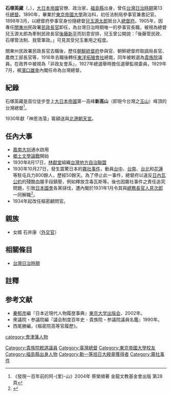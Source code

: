 {{Infobox Officeholder
| name= 石塚英藏
| image = Ishizuka Eizō.jpg
| caption = 
| country = {{JPN}}
| office = [[File:Seal_of_the_Government-General_of_Taiwan.svg|25px]][[臺灣總督府|臺灣總督府]]
| title = 第13任[[臺灣總督|臺灣總督]]
| monarch = [[昭和天皇|昭和天皇]]
| term_start = 1929年7月30日
| term_end = 1931年1月16日
| predecessor = [[川村竹治|川村竹治]]
| successor = [[太田政弘|太田政弘]]
| 1blankname    = [[總務長官|總務長官]]
| 1namedata     = [[河原田稼吉|河原田稼吉]]→[[人見次郎|人見次郎]]
| office1= [[貴族院_(日本)|貴族院]]議員
| term_start1 = 1916年10月21日
| term_end1 = 1934年4月
| predecessor1 = 
| successor1 = 
|constituency1=敕選議員
| birth_date = {{birth_date|1866|7|23}}
| birth_place = 日本[[會津藩|會津藩]]（今屬[[福島縣|福島縣]]）
| death_date = {{death_date_and_age|1942|7|28|1866|7|23}}
| death_place =
| spouse = 
| party = 
| profession = [[文官|文官]]
|alma_mater   = [[東京帝國大學|東京帝國大學]]
| religion =
}}

'''石塚英藏'''（{{jpn|j=石塚 英藏|kana=いしづか えいぞう|rm=Ishizuka Eizō}}，{{bd|1866年|7月23日|1942年|7月28日|catIdx=Ishizuka, Eizou}}），[[大日本帝國|大日本帝國]]官僚、政治家，[[福島縣|福島縣]]出身，曾任[[台灣|台灣]][[台灣日治時期|日治時期]]第13任[[台灣總督|總督]]。1890年，畢業於[[東京帝國大學|東京帝國大學]]政治科，初任法制局參事官兼書記官。1898年3月，以總督府參事官身份隨總督[[兒玉源太郎|兒玉源太郎]]抵台入[[台灣總督府|總督府]]。1905年，因專任[[關東州|關東州]]民政署[[民政長官|民政長官]]卸任，為台灣日治時期唯一的參事官長職，被視為總督兒玉源太郎為牽制民政長官[[後藤新平|後藤新平]]而刻意安排，兒玉曾公開說：「後藤管民政、石塚管法制、我管軍政。」可見其受兒玉重用之程度。

關東州民政署民政長官去職後，歷任[[朝鮮統督府|朝鮮統督府]]參與官、朝鮮總督府取調局長官、農商工部長官等，1916年去職後轉任[[東洋拓殖會社|東洋拓殖會社]]總裁，同年被敕選為[[貴族院_(日本)|貴族院]]議員。在政界中被視為「非政友會系」，1927年總選舉時擔任選舉監視委員，1929年7月，被[[濱口雄幸|濱口雄幸]]內閣任命為台灣總督。

==紀錄==
石塚英藏是首位徒步登上[[大日本帝國|大日本帝國]]第一高峰'''新高山'''（即現今台灣之[[玉山|玉山]]）峰頂的台灣總督<ref name="新高山">《發現一百年前的阿-{里}-山》2004年 蔡榮順著 金龍文教基金會出版 第28頁</ref>。

1930年獻「神恩浩蕩」匾額送與[[北港朝天宮|北港朝天宮]]。

==任內大事==
*[[嘉南大圳|嘉南大圳]]通水啟用
*[[鄉土文學論戰|鄉土文學論戰]]開始
*1930年8月17日，[[林獻堂|林獻堂]]組織[[台灣地方自治聯盟|台灣地方自治聯盟]]
*1930年10月27日，發生震驚日本的[[霧社事件|霧社事件]]，動員[[臺中市|台中]]、[[臺南市|台南]]、[[臺北市|台北]]和[[花蓮市|花蓮]]等駐屯兵力800餘人，歷經50餘天。為了停止此一事件，總督府以違反[[日內瓦公約|日內瓦公約]]的殘酷血腥手段鎮壓，例如釋放含毒瓦斯等。後也因霧社事件之責任追究問題，引致[[日本國會|日本國會]]各黨撻伐，遭內閣於1931年1月令其與[[民政長官|總務長官]][[人見次郎|人見次郎]]一同解職<ref>{{cite news| language =zh-tw| author =林琮盛| url =http://news.chinatimes.com/focus/11050104/112011091300055.html| title =維族、賽德克族 改變治理者思維| publisher =[[旺報|旺報]]| date =2011-09-13| accessdate =2011-09-27}}{{dead link|date=2018年1月 |bot=InternetArchiveBot |fix-attempted=yes }}</ref>。
*1934年起改任樞密顧問官。

== 親族 ==
*女婿 石井康（[[外交官|外交官]]）

==相關條目==
*[[台灣日治時期|台灣日治時期]]

==註釋==
{{reflist}}

== 参考文献 ==
{{refbegin}}
*[[秦郁彦|秦郁彦]]編『日本近現代人物履歴事典』[[東京大学出版会|東京大学出版会]]、2002年。
*衆議院・参議院編『議会制度百年史 - 貴族院・参議院議員名鑑』1990年。
*西尾勝編，《樞密院高等官履歷》。
{{refend}}

{{leader|[[川村竹治|川村竹治]]|台灣總督
'''1929年7月30日—1931年1月16日'''|[[太田政弘|太田政弘]]}}
{{台灣總督|第13代：1929–1931}}
{{臺灣統治者}}
{{Normdaten}}

{{DEFAULTSORT:Ishizuka, Eizou}}
[[Category:貴族院敕選議員|Category:貴族院敕選議員]]
[[Category:臺灣總督|Category:臺灣總督]]
[[Category:東京帝國大學校友|Category:東京帝國大學校友]]
[[Category:福島縣出身人物|Category:福島縣出身人物]]
[[category:會津藩人物|category:會津藩人物]]
[[Category:勳一等旭日大綬章獲得者|Category:勳一等旭日大綬章獲得者]]
[[Category:霧社事件|Category:霧社事件]]